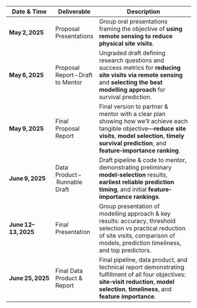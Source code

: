 | Date & Time                      | Deliverable                        | Description                                                                                                                               |
|----------------------------------|------------------------------------|-------------------------------------------------------------------------------------------------------------------------------------------|
| **May 2, 2025**                  | Proposal Presentations             | Group oral presentations framing the objective of **using remote sensing to reduce physical site visits**.                                 |
| **May 6, 2025**            | Proposal Report – Draft to Mentor  | Ungraded draft defining research questions and success metrics for **reducing site visits via remote sensing** and **selecting the best modelling approach** for survival prediction. |
| **May 9, 2025**            | Final Proposal Report              | Final version to partner & mentor with a clear plan showing how we’ll achieve each tangible objective—**reduce site visits**, **model selection**, **timely survival prediction**, and **feature‐importance ranking**. |
| **June 9, 2025**           | Data Product – Runnable Draft      | Draft pipeline & code to mentor, demonstrating preliminary **model‐selection** results, **earliest reliable prediction timing**, and initial **feature‐importance rankings**.          |
| **June 12–13, 2025**  | Final Presentation                 | Group presentation of modelling approach & key results: accuracy, threshold selection vs practical reduction of site visits, comparison of models, prediction timeliness, and top predictors.                              |
| **June 25, 2025**          | Final Data Product & Report        | Final pipeline, data product, and technical report demonstrating fulfillment of all four objectives: **site‐visit reduction**, **model selection**, **timeliness**, and **feature importance**. |